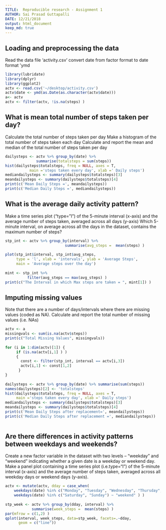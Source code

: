 ```yaml
---
TITLE:  Reproducible research - Assignment 1
AUTHOR: Sai Prasad Guttapalli
DATE: 12/21/2018
output: html_document
keep_md: true
---
```


## Loading and preprocessing the data
Read the data file 'activity.csv'
convert date from factor format to date format 'ymd
```r
library(lubridate)
library(dplyr)
library(ggplot2)
actv <- read.csv('~/desktop/activity.csv')        
actv$date <- ymd(as.Date(as.character(actv$date)))       
a<- actv          
actv <- filter(actv, !is.na(steps) )  
```  

## What is mean total number of steps taken per day?
Calculate the total number of steps taken per day
Make a histogram of the total number of steps taken each day
Calculate and report the mean and median of the total number of 
steps taken per day

```r
dailysteps <- actv %>% group_by(date) %>%   
              summarise(totalsteps = sum(steps))    
hist(dailysteps$totalsteps, freq = NULL, axes = T,     
           main ='steps taken every day', xlab =' Daily steps')    
mediandailysteps <- summary(dailysteps$totalsteps)[3]    
meandailysteps <- summary(dailysteps$totalsteps)[4]    
print(c('Mean Daily Steps =', meandailysteps))    
print(c('Median Daily Steps =', mediandailysteps))    
```  


## What is the average daily activity pattern?
Make a time series plot ("type="l") of the 5-minute interval (x-axis) 
and the average number of steps taken, averaged across all days (y-axis)
Which 5-minute interval, on average across all the days in the dataset, 
contains the maximum number of steps?

```r
stp_int <- actv %>% group_by(interval) %>%      
                           summarise(avg_steps =  mean(steps) )    
  
plot(stp_int$interval, stp_int$avg_steps,     
     type = 'l', xlab = 'intervals', ylab = 'Average Steps',     
     main = 'Average steps over the day')    
    
mint <- stp_int %>%     
          filter(avg_steps == max(avg_steps) )    
print(c("The Interval in which Max steps are taken = ", mint[1]) )    
```  


## Imputing missing values
Note that there are a number of days/intervals where there are missing 
values (coded as NA).
Calculate and report the total number of missing values (i.e. NAs)

```r
actv <- a    
missingvals <- sum(is.na(actv$steps))    
print(c("Total Missing Values", missingvals))    
  
for (i in 1:dim(actv)[1]) {    
     if (is.na(actv[i,1] ) )    
     {    
       const <- filter(stp_int, interval == actv[i,3])    
       actv[i,1] <- const[1,2]    
      }     
}    
  
dailysteps <- actv %>% group_by(date) %>% summarise(sum(steps))    
names(dailysteps)[2] <- 'totalsteps'    
hist(dailysteps$totalsteps, freq = NULL, axes = T,     
     main ='steps taken every day', xlab =' Daily steps')    
mediandailysteps <- summary(dailysteps$totalsteps)[3]    
meandailysteps <- summary(dailysteps$totalsteps)[4]    
print(c('Mean Daily Steps after replacement=', meandailysteps))    
print(c('Median Daily Steps after replacement =', mediandailysteps))   
  
```  


## Are there differences in activity patterns between weekdays and weekends?

Create a new factor variable in the dataset with two levels – “weekday” 
and “weekend” indicating whether a given date is a weekday or weekend 
day. Make a panel plot containing a time series plot  (i.e.type="l") 
of the 5-minute interval (x-axis) and the average number of steps taken, 
averaged across all weekday days or weekend days (y-axis). 

```r
actv <- mutate(actv, dday = case_when(     
    weekdays(date) %in% c("Monday", "Tuesday", "Wednesday", "Thursday",           "Friday") ~ "weekday",     
    weekdays(date) %in% c("Saturday", "Sunday") ~ "weekend" ) )    
  
stp_week <- actv %>% group_by(dday, interval) %>%     
            summarise(week_steps =  mean(steps) )    
par(mfrow = c(1,2) )    
qplot(interval, week_steps, data=stp_week, facets=.~dday,     
      geom = c("line"))  
```  
